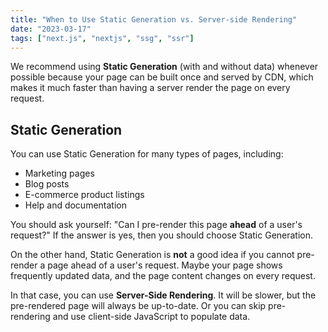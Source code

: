 ```yaml
---
title: "When to Use Static Generation vs. Server-side Rendering"
date: "2023-03-17"
tags: ["next.js", "nextjs", "ssg", "ssr"]
---
```


<CustomImage
  src="https://raw.githubusercontent.com/wai852/blogposts/main/images/ssg_ssr.png"
  alt="Description of SSR and SSG"
/>

We recommend using **Static Generation** (with and without data) whenever possible
because your page can be built once and served by CDN, which makes it much faster
than having a server render the page on every request.

## Static Generation

You can use Static Generation for many types of pages, including:

- Marketing pages
- Blog posts
- E-commerce product listings
- Help and documentation

You should ask yourself: "Can I pre-render this page **ahead** of a user's request?" If the answer is yes, then you should choose Static Generation.

On the other hand, Static Generation is **not** a good idea if you cannot pre-render a page ahead of a user's request. Maybe your page shows frequently updated data, and the page content changes on every request.

In that case, you can use **Server-Side Rendering**. It will be slower, but the pre-rendered page will always be up-to-date. Or you can skip pre-rendering and use client-side JavaScript to populate data.
